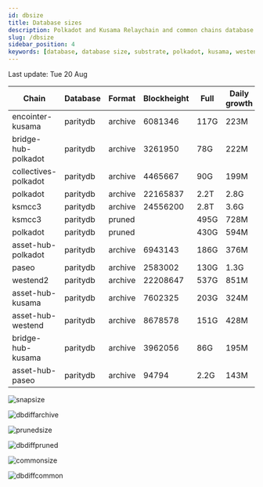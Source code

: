 ```yaml
---
id: dbsize
title: Database sizes
description: Polkadot and Kusama Relaychain and common chains database sizes
slug: /dbsize
sidebar_position: 4
keywords: [database, database size, substrate, polkadot, kusama, westend]
---
```



Last update: Tue 20 Aug

| Chain    | Database   | Format | Blockheight | Full         | Daily growth |
| ------------------------| ----------- | -------- | ------- | ---------- | ----- | 
| encointer-kusama | paritydb | archive | 6081346 | 117G | 223M |
| bridge-hub-polkadot | paritydb | archive | 3261950 | 78G | 222M |
| collectives-polkadot | paritydb | archive | 4465667 | 90G | 199M |
| polkadot | paritydb | archive | 22165837 | 2.2T | 2.8G |
| ksmcc3 | paritydb | archive | 24556200 | 2.8T | 3.6G |
| ksmcc3 | paritydb | pruned |  | 495G | 728M |
| polkadot | paritydb | pruned |  | 430G | 594M |
| asset-hub-polkadot | paritydb | archive | 6943143 | 186G | 376M |
| paseo | paritydb | archive | 2583002 | 130G | 1.3G |
| westend2 | paritydb | archive | 22208647 | 537G | 851M |
| asset-hub-kusama | paritydb | archive | 7602325 | 203G | 324M |
| asset-hub-westend | paritydb | archive | 8678578 | 151G | 428M |
| bridge-hub-kusama | paritydb | archive | 3962056 | 86G | 195M |
| asset-hub-paseo | paritydb | archive | 94794 | 2.2G | 143M |

![snapsize](/img/archivesize.png)

![dbdiffarchive](/img/dbdiffrelay.png)

![prunedsize](/img/prunedsize.png)

![dbdiffpruned](/img/dbdiffpruned.png)

![commonsize](/img/commonsize.png)

![dbdiffcommon](/img/dbdiffcommon.png)
